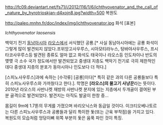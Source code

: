 http://fc09.deviantart.net/fs71/i/2012/116/1/6/ichthyovenator_and_the_call_of_nature_by_hyrotrioskjan-d4xojn8.jpg?width=500
복원도

http://paleo.mnhn.fr/doc/index/img/ichthyovenator.jpg
화석 [표본]

''Ichthyovenator laosensis''

백악기 전기 [[동남아시아]] [[라오스]]에서 서식했던 공룡.[* 사실 동남아시아에는 공룡 화석이 그렇게 많이 발견되지 않았다.프위앙고사우루스, 시아모티라누스, 탕바야사우루스, 프시타코사우루스등 발견된 종류도 얼마 없고 화석도 태국이나 라오스등 인도차이나 반도의 몆몆 극 소수 국가 정도에서만 발견되었고 중생대 지층도 백악기 전기로 극히 제한적인데다 중생대 지층의 분포가 동아시아나 인도보다 더 적다.]

[스피노사우루스]과에 속하는 [수각류] [공룡]이다[* 특히 같은 과의 다른 공룡들보다 특히 스피노사우루스와 가까웠다고 한다.]. 학명은 '''[라오스]의 물고기 사냥꾼'''라는 뜻이다. 2010년 라오스의 사반나켓 재방의 사반나켓 분지에 있는 지층에서 두개골이 결여된 부분 골격으로 발견되었다. 발견지는 아직도 발굴이 한창 중... 

몸길이 9m에 1.7톤의 무게를 가졌으며 바리오닉스와 동급일 것이다. 이크티오베나토르는 다른 스피노사우루스과 공룡들과 달리 특이한 돛(또는 근육 부착점)을 가지고 있다. 복원도의 모습처럼 엉덩이뼈 위쪽 부분의 돛은 움푹 파인 것이 특징. 
